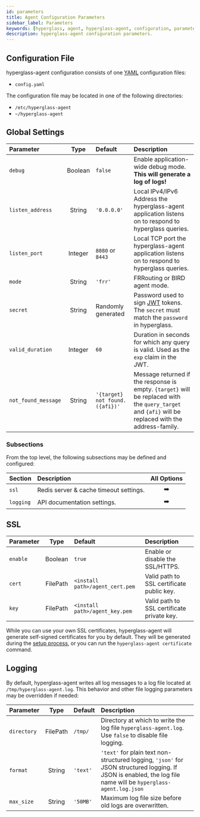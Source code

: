 ```yaml
---
id: parameters
title: Agent Configuration Parameters
sidebar_label: Parameters
keywords: [hyperglass, agent, hyperglass-agent, configuration, parameters]
description: hyperglass-agent configuration parameters.
---
```



<div class="table--full-width" />

## Configuration File

hyperglass-agent configuration consists of one [YAML](https://yaml.org/) configuration files:

- `config.yaml`

The configuration file may be located in one of the following directories:

- `/etc/hyperglass-agent`
- `~/hyperglass-agent`

## Global Settings

| Parameter           |  Type   | Default                         | Description                                                                                                                                          |
| :------------------ | :-----: | :------------------------------ | :--------------------------------------------------------------------------------------------------------------------------------------------------- |
| `debug`             | Boolean | `false`                         | Enable application-wide debug mode. **This will generate a log of logs!**                                                                            |
| `listen_address`    | String  | `'0.0.0.0'`                     | Local IPv4/IPv6 Address the hyperglass-agent application listens on to respond to hyperglass queries.                                                |
| `listen_port`       | Integer | `8080` or `8443`                | Local TCP port the hyperglass-agent application listens on to respond to hyperglass queries.                                                         |
| `mode`              | String  | `'frr'`                         | FRRouting or BIRD agent mode.                                                                                                                        |
| `secret`            | String  | Randomly generated              | Password used to sign [JWT](https://jwt.io) tokens. <M>The <code>secret</code> must match the <code>password</code> in hyperglass.</M>               |
| `valid_duration`    | Integer | `60`                            | Duration in seconds for which any query is valid. Used as the `exp` claim in the JWT.                                                                |
| `not_found_message` | String  | `'{target} not found. ({afi})'` | Message returned if the response is empty. `{target}` will be replaced with the `query_target` and `{afi}` will be replaced with the address-family. |

### Subsections

From the top level, the following subsections may be defined and configured:

| Section   | Description                            |        All Options        |
| :-------- | :------------------------------------- | :-----------------------: |
| `ssl`     | Redis server & cache timeout settings. |   <PL to="#ssl">➡️</PL>   |
| `logging` | API documentation settings.            | <PL to="#logging">➡️</PL> |

## SSL

| Parameter |   Type   | Default                         | Description                                |
| :-------- | :------: | :------------------------------ | :----------------------------------------- |
| `enable`  | Boolean  | `true`                          | Enable or disable the SSL/HTTPS.           |
| `cert`    | FilePath | `<install path>/agent_cert.pem` | Valid path to SSL certificate public key.  |
| `key`     | FilePath | `<install path>/agent_key.pem`  | Valid path to SSL certificate private key. |

While you can use your own SSL certificates, hyperglass-agent will generate self-signed certificates for you by default. They will be generated during the [setup process](setup.mdx), or you can run the `hyperglass-agent certificate` command.

## Logging

By default, hyperglass-agent writes all log messages to a log file located at `/tmp/hyperglass-agent.log`. This behavior and other file logging parameters may be overridden if needed:

| Parameter   |   Type   | Default  | Description                                                                                                                                                     |
| :---------- | :------: | :------- | :-------------------------------------------------------------------------------------------------------------------------------------------------------------- |
| `directory` | FilePath | `/tmp/`  | Directory at which to write the log file `hyperglass-agent.log`. Use `false` to disable file logging.                                                           |
| `format`    |  String  | `'text'` | `'text'` for plain text non-structured logging, `'json'` for JSON structured logging. If JSON is enabled, the log file name will be `hyperglass-agent.log.json` |
| `max_size`  |  String  | `'50MB'` | Maximum log file size before old logs are overwritten.                                                                                                          |
